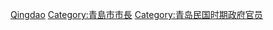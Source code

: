 [[Category:中華民國大陸時期直轄市市長|Qingdao]]
[[Category:青島市市長|Category:青島市市長]]
[[Category:青岛民国时期政府官员|Category:青岛民国时期政府官员]]